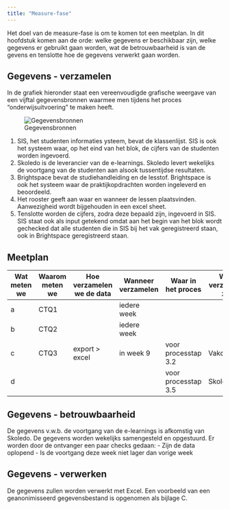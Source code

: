 ```yaml
---
title: "Measure-fase"
---
```


Het doel van de measure-fase is om te komen tot een meetplan. In dit hoofdstuk komen aan de orde: welke gegevens er beschikbaar zijn, welke gegevens er gebruikt gaan worden, wat de betrouwbaarheid is van de gevens en tenslotte hoe de gegevens verwerkt gaan worden.

## Gegevens - verzamelen

In de grafiek hieronder staat een vereenvoudigde grafische weergave van een vijftal gegevensbronnen waarmee men tijdens het proces "onderwijsuitvoering" te maken heeft.

![Gegevensbronnen](./static/gegevensbronnen.jpg){fig-align="left" #fig-gegevensbronnen}

1. SIS, het studenten informaties ysteem, bevat de klassenlijst. SIS is ook het systeem waar, op het eind van het blok, de cijfers van de studenten worden ingevoerd.
2. Skoledo is de leverancier van de e-learnings. Skoledo levert wekelijks de voortgang van de studenten aan alsook tussentijdse resultaten. 
3. Brightspace bevat de studiehandleiding en de lesstof. Brightspace is ook het systeem waar de praktijkopdrachten worden ingeleverd en beoordeeld. 
4. Het rooster geeft aan waar en wanneer de lessen plaatsvinden. Aanwezigheid wordt bijgehouden in een excel sheet. 
5. Tenslotte worden de cijfers, zodra deze bepaald zijn, ingevoerd in SIS. SIS staat ook als input getekend omdat aan het begin van het blok wordt gechecked dat alle studenten die in SIS bij het vak geregistreerd staan, ook in Brightspace geregistreerd staan.

<!--Het kernbegrip uit de doelstelling is de "doorlooptijd". Meer specifiek: de doorlooptijd van de e-learnings.
Referentie (Skoledo, 2024)
De output van het proces (cyclustijd) -->

## Meetplan



|Wat meten we|Waarom meten we|Hoe verzamelen we de data|Wanneer verzamelen|Waar in het proces |Wie verzamelt ze|
|------------|---------------|-------------------------|------------------|-------------------|----------------|
|      a     |      CTQ1     |                         | iedere week      |                   |                |
|      b     |      CTQ2     |                         | iedere week      |                   |                |
|      c     |      CTQ3     |  export > excel         | in week 9        |voor processtap 3.2|  Vakdocent     |
|      d     |               |                         |                  |voor processtap 3.5|  Skoledo       |

## Gegevens - betrouwbaarheid

De gegevens v.w.b. de voortgang van de e-learnings is afkomstig van Skoledo. De gegevens worden wekelijks samengesteld en opgestuurd. Er worden door de ontvanger een paar checks gedaan:
- Zijn de data oplopend
- Is de voortgang deze week niet lager dan vorige week


## Gegevens - verwerken

De gegevens zullen worden verwerkt met Excel. Een voorbeeld van een geanonimisseerd gegevensbestand is opgenomen als bijlage C.